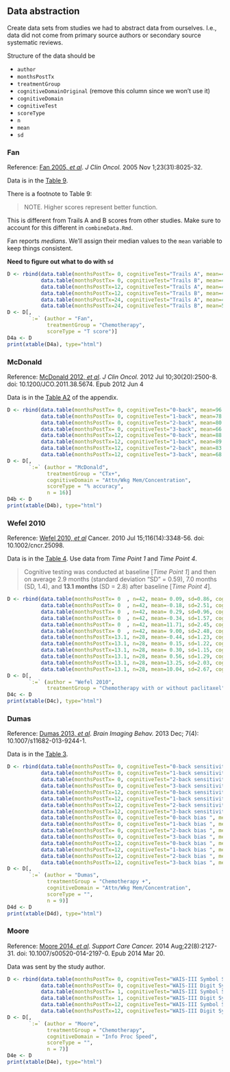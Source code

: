 ## Data abstraction

Create data sets from studies we had to abstract data from ourselves.
I.e., data did not come from primary source authors or secondary source systematic reviews.

Structure of the data should be

* `author`
* `monthsPostTx`
* `treatmentGroup`
* `cognitiveDomainOriginal` (remove this column since we won't use it)
* `cognitiveDomain`
* `cognitiveTest`
* `scoreType`
* `n`
* `mean`
* `sd`


### Fan

Reference: [Fan 2005, *et al*](http://www.ncbi.nlm.nih.gov/pubmed/16258100).
*J Clin Oncol.* 2005 Nov 1;23(31):8025-32.

Data is in the [Table 9](http://jco.ascopubs.org/content/23/31/8025/T9.expansion.html).

There is a footnote to Table 9:

> NOTE. Higher scores represent better function.

This is different from Trails A and B scores from other studies.
Make sure to account for this different in `combineData.Rmd`.

Fan reports *medians*.
We'll assign their median values to the `mean` variable to keep things consistent.

**Need to figure out what to do with `sd`**

```r
D <- rbind(data.table(monthsPostTx= 0, cognitiveTest="Trails A", mean=42.0, sd=NA, n=104, cognitiveDomain="Attn/Wkg Mem/Concentration"),
           data.table(monthsPostTx= 0, cognitiveTest="Trails B", mean=47.5, sd=NA, n=104, cognitiveDomain="Exec Fxn"),
           data.table(monthsPostTx=12, cognitiveTest="Trails A", mean=44.0, sd=NA, n= 91, cognitiveDomain="Attn/Wkg Mem/Concentration"),
           data.table(monthsPostTx=12, cognitiveTest="Trails B", mean=49.0, sd=NA, n= 91, cognitiveDomain="Exec Fxn"),
           data.table(monthsPostTx=24, cognitiveTest="Trails A", mean=47.0, sd=NA, n= 81, cognitiveDomain="Attn/Wkg Mem/Concentration"),
           data.table(monthsPostTx=24, cognitiveTest="Trails B", mean=50.0, sd=NA, n= 81, cognitiveDomain="Exec Fxn"))
D <- D[,
       `:=` (author = "Fan",
             treatmentGroup = "Chemotherapy",
             scoreType = "T score")]
D4a <- D
print(xtable(D4a), type="html")
```


### McDonald

Reference: [McDonald 2012, *et al*](http://www.ncbi.nlm.nih.gov/pubmed/22665542).
*J Clin Oncol.* 2012 Jul 10;30(20):2500-8. doi: 10.1200/JCO.2011.38.5674. Epub 2012 Jun 4

Data is in the [Table A2](http://jco.ascopubs.org/content/30/20/2500/T4.expansion.html) of the appendix.

```r
D <- rbind(data.table(monthsPostTx= 0, cognitiveTest="0-back", mean=96.1, sd= 8.2),
           data.table(monthsPostTx= 0, cognitiveTest="1-back", mean=78.3, sd=30.1),
           data.table(monthsPostTx= 0, cognitiveTest="2-back", mean=80.1, sd=27.5),
           data.table(monthsPostTx= 0, cognitiveTest="3-back", mean=66.7, sd=25.2),
           data.table(monthsPostTx=12, cognitiveTest="0-back", mean=88.0, sd=21.9),
           data.table(monthsPostTx=12, cognitiveTest="1-back", mean=89.1, sd=13.2),
           data.table(monthsPostTx=12, cognitiveTest="2-back", mean=83.1, sd=16.1),
           data.table(monthsPostTx=12, cognitiveTest="3-back", mean=68.4, sd=22.9))
D <- D[,
       `:=` (author = "McDonald",
             treatmentGroup = "CTx+",
             cognitiveDomain = "Attn/Wkg Mem/Concentration",
             scoreType = "% accuracy",
             n = 16)]
D4b <- D
print(xtable(D4b), type="html")
```


### Wefel 2010

Reference: [Wefel 2010, *et al*](http://www.ncbi.nlm.nih.gov/pubmed/20564075)
Cancer. 2010 Jul 15;116(14):3348-56. doi: 10.1002/cncr.25098.

Data is in the [Table 4](http://onlinelibrary.wiley.com/doi/10.1002/cncr.25098/full#sec1-2).
Use data from *Time Point 1* and *Time Point 4*.

> Cognitive testing was conducted at baseline [*Time Point 1*] and then on
> average 2.9 months (standard deviation "SD" = 0.59), 7.0 months (SD, 1.4),
> and **13.1 months** (SD = 2.8) after baseline [*Time Point 4*].

```r
D <- rbind(data.table(monthsPostTx= 0  , n=42, mean= 0.09, sd=0.86, cognitiveTest="Hopkins Verbal Learning Test Total", cognitiveDomain="Verbal Memory", scoreType="Z-score"),
           data.table(monthsPostTx= 0  , n=42, mean=-0.18, sd=2.51, cognitiveTest="Trail Making Part B", cognitiveDomain="Exec Fxn", scoreType="Z-score"),
           data.table(monthsPostTx= 0  , n=42, mean= 0.29, sd=0.96, cognitiveTest="MAE Controlled Oral Word Association", cognitiveDomain="Verbal Ability/Language", scoreType="Z-score"),
           data.table(monthsPostTx= 0  , n=42, mean=-0.34, sd=1.57, cognitiveTest="Trail Making Part A", cognitiveDomain="Attn/Wkg Mem/Concentration", scoreType="Z-score"),
           data.table(monthsPostTx= 0  , n=42, mean=11.71, sd=2.45, cognitiveTest="WAIS-R Digit Symbol", cognitiveDomain="Information Proc Speed", scoreType="Scaled score"),
           data.table(monthsPostTx= 0  , n=42, mean= 9.00, sd=2.48, cognitiveTest="WAIS-R Digit Span", cognitiveDomain="Attn/Wkg Mem/Concentration", scoreType="Scaled score"),
           data.table(monthsPostTx=13.1, n=28, mean=-0.44, sd=1.23, cognitiveTest="Hopkins Verbal Learning Test Total", cognitiveDomain="Verbal Memory", scoreType="Z-score"),
           data.table(monthsPostTx=13.1, n=28, mean= 0.15, sd=1.22, cognitiveTest="Trail Making Part B", cognitiveDomain="Exec Fxn", scoreType="Z-score"),
           data.table(monthsPostTx=13.1, n=28, mean= 0.30, sd=1.15, cognitiveTest="MAE Controlled Oral Word Association", cognitiveDomain="Verbal Ability/Language", scoreType="Z-score"),
           data.table(monthsPostTx=13.1, n=28, mean= 0.56, sd=1.29, cognitiveTest="Trail Making Part A", cognitiveDomain="Attn/Wkg Mem/Concentration", scoreType="Z-score"),
           data.table(monthsPostTx=13.1, n=28, mean=13.25, sd=2.03, cognitiveTest="WAIS-R Digit Symbol", cognitiveDomain="Information Proc Speed", scoreType="Scaled score"),
           data.table(monthsPostTx=13.1, n=28, mean=10.04, sd=2.67, cognitiveTest="WAIS-R Digit Span", cognitiveDomain="Attn/Wkg Mem/Concentration", scoreType="Scaled score"))
D <- D[,
       `:=` (author = "Wefel 2010",
             treatmentGroup = "Chemotherapy with or without paclitaxel")]
D4c <- D
print(xtable(D4c), type="html")
```


### Dumas

Reference: [Dumas 2013, *et al*](http://www.ncbi.nlm.nih.gov/pmc/articles/PMC3852152/).
*Brain Imaging Behav.* 2013 Dec; 7(4): 10.1007/s11682-013-9244-1.

Data is in the [Table 3](http://www.ncbi.nlm.nih.gov/pmc/articles/PMC3852152/table/T3/).

```r
D <- rbind(data.table(monthsPostTx= 0, cognitiveTest="0-back sensitivity ", mean=2.27, sd=0.9),
           data.table(monthsPostTx= 0, cognitiveTest="1-back sensitivity ", mean=1.70, sd=1.2),
           data.table(monthsPostTx= 0, cognitiveTest="2-back sensitivity ", mean=1.89, sd=0.8),
           data.table(monthsPostTx= 0, cognitiveTest="3-back sensitivity ", mean=1.32, sd=0.9),
           data.table(monthsPostTx=12, cognitiveTest="0-back sensitivity ", mean=2.40, sd=0.8),
           data.table(monthsPostTx=12, cognitiveTest="1-back sensitivity ", mean=2.29, sd=1.0),
           data.table(monthsPostTx=12, cognitiveTest="2-back sensitivity ", mean=1.68, sd=0.7),
           data.table(monthsPostTx=12, cognitiveTest="3-back sensitivity ", mean=1.60, sd=0.8),
           data.table(monthsPostTx= 0, cognitiveTest="0-back bias ", mean=0.20, sd=0.3),
           data.table(monthsPostTx= 0, cognitiveTest="1-back bias ", mean=0.22, sd=0.5),
           data.table(monthsPostTx= 0, cognitiveTest="2-back bias ", mean=0.05, sd=0.4),
           data.table(monthsPostTx= 0, cognitiveTest="3-back bias ", mean=0.61, sd=0.3),
           data.table(monthsPostTx=12, cognitiveTest="0-back bias ", mean=0.26, sd=0.3),
           data.table(monthsPostTx=12, cognitiveTest="1-back bias ", mean=0.06, sd=0.2),
           data.table(monthsPostTx=12, cognitiveTest="2-back bias ", mean=0.03, sd=.03),
           data.table(monthsPostTx=12, cognitiveTest="3-back bias ", mean=0.32, sd=0.2))
D <- D[,
       `:=` (author = "Dumas",
             treatmentGroup = "Chemotherapy +",
             cognitiveDomain = "Attn/Wkg Mem/Concentration",
             scoreType = "",
             n = 9)]
D4d <- D
print(xtable(D4d), type="html")
```


### Moore

Reference: [Moore 2014, *et al*](http://www.ncbi.nlm.nih.gov/pubmed/24647490).
*Support Care Cancer.* 2014 Aug;22(8):2127-31. doi: 10.1007/s00520-014-2197-0. Epub 2014 Mar 20.

Data was sent by the study author.

```r
D <- rbind(data.table(monthsPostTx= 0, cognitiveTest="WAIS-III Symbol Search"      , mean=29, sd= 6),
           data.table(monthsPostTx= 0, cognitiveTest="WAIS-III Digit Symbol Coding", mean=75, sd=14),
           data.table(monthsPostTx= 1, cognitiveTest="WAIS-III Symbol Search"      , mean=32, sd= 4),
           data.table(monthsPostTx= 1, cognitiveTest="WAIS-III Digit Symbol Coding", mean=74, sd= 8),
           data.table(monthsPostTx=12, cognitiveTest="WAIS-III Symbol Search"      , mean=33, sd= 4),
           data.table(monthsPostTx=12, cognitiveTest="WAIS-III Digit Symbol Coding", mean=74, sd=14))
D <- D[,
       `:=` (author = "Moore",
             treatmentGroup = "Chemotherapy",
             cognitiveDomain = "Info Proc Speed",
             scoreType = "",
             n = 7)]
D4e <- D
print(xtable(D4e), type="html")
```
